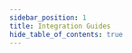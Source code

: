 ```yaml
---
sidebar_position: 1
title: Integration Guides
hide_table_of_contents: true
---
```



<GuidesComponent />

<!--


<BasicCardGroup
  title="General Guides"
  items={[
    {
      label: "Data Feed Best Practices",
      link: "/guides/feeds/best-practices",
    },
  ]}
/>

<BasicCardGroup
  title="Oracle Operator Guides"
  items={[
    {
      label: "How to Run an Oracle in Google Cloud Platform",
      link: "/guides/oracles/gcp",
    },
  ]}
/>

<BasicCardGroup
  title="Solana Guides"
  items={[
    {
      label: "Rust: switchboard-v2 crate",
      link: "/solana/sdk/rust",
    },
    {
      label: "Javascript: @switchboard-xyz/solana.js",
      link: "/solana/sdk/javascript",
    },
    {
      label: "Native Rust: Read Feed On-Chain",
      link: "/solana/feeds/rust",
      tooltip:
        "Learn how to use the native Solana rust runtime to deserialize and read a Switchboard data feed",
    },
    {
      label: "Anchor: Read Feed On-Chain",
      link: "/solana/feeds/anchor",
      tooltip:
        "Learn how to use the Anchor framework to deserialize and read a Switchboard data feed",
    },
    {
      label: "Data Feeds: Priority Fees",
      link: "/solana/feeds/priority-fees",
      tooltip:
        "Learn how to configure priority fees for a Switchboard data feed",
    },
    {
      label: "VRF Integration",
      link: "/solana/vrf",
    },
    {
      label: "Getting Started with Functions",
      link: "/solana/functions",
    },
    {
      label: "Test Integration",
      link: "/solana/test-integration",
    },
  ]}
/>

<BasicCardGroup title="EVM Guides" items={[]} />
-->
